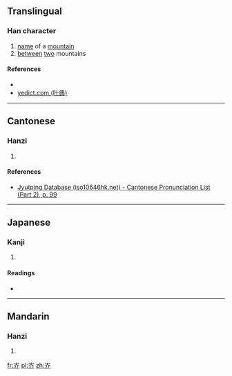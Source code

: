 ==Translingual==

===Han character===
{{Han char|rn=46|rad=山|as=04|sn=7|four=2222<sub>8</sub>|canj=山人中中 (UOLL)|ids=⿱[[山]][[介]]}}

# [[name]] of a [[mountain]]
# [[between]] [[two]] mountains

====References====
* {{Han ref|kx=0308.331|dkj=07924|hdz=10763.190|uh=5C95|ud=23701|bh=CAC9|bd=51913}}
*[http://yedict.com/htm/5C/5C95.htm yedict.com (叶典)]

----

==Cantonese==

===Hanzi===
{{yue-hanzi|jyut=[[gaai3]]|y=gaai3}}

# {{defn|lang=yue|sort=山04}}

====References====
* [http://www.iso10646hk.net/jp/document/download.jsp Jyutping Database (iso10646hk.net) - Cantonese Pronunciation List (Part 2), p. 99]

----

==Japanese==

===Kanji===
{{ja-kanji|grade=|rs=山04}}

# {{defn|lang=ja|sort=山04}}

====Readings====
* {{ja-readings|on=[[かい]] (kai)|kun=}}

----

==Mandarin==

===Hanzi===
{{cmn-hanzi|pin=[[jiè]] ([[jie4]])|wg=chieh<sup>4</sup>}}

# {{defn|lang=cmn|sort=山04}}

[[fr:岕]]
[[pl:岕]]
[[zh:岕]]